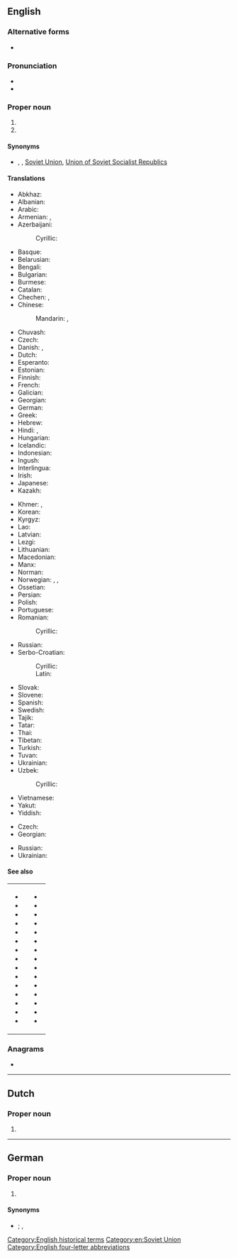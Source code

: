 {{also|U.S.S.R.}}
==English==
{{wikipedia}}

===Alternative forms===
* {{l|en|U.S.S.R.}}

===Pronunciation===
* {{IPA|/ˌju.ɛs.ɛsˈɑ(ɹ)/|lang=en}}
* {{audio|en-us-USSR.ogg|Audio (US)|lang=en}}

===Proper noun===
{{en-proper noun}}

# {{initialism of|Union of Soviet Socialist Republics|lang=en}}
# {{initialism of|Ukrainian Soviet Socialist Republic|lang=en}}

====Synonyms====
* {{sense|Union of Soviet Socialist Republics}} {{l|en|CCCP}}, {{l|en|Russia}} {{qualifier|loosely}}, [[Soviet Union]], [[Union of Soviet Socialist Republics]]

====Translations====
{{trans-top|Union of Soviet Socialist Republics}}
* Abkhaz: {{t-needed|ab}}
* Albanian: {{t|sq|BRSS}}
* Arabic: {{t|ar|اَلاِتِّحَاد اَلسُّوفْيَاتِيّ|m|tr=al-ittiḥād al-suvyātiyy}}
* Armenian: {{t+|hy|ՍՍՀՄ}}, {{t+|hy|ԽՍՀՄ}}
* Azerbaijani: {{t|az|SSRİ}}
*: Cyrillic: {{t|az|ССРИ|sc=Cyrl}}
* Basque: {{t+|eu|SESB}}
* Belarusian: {{t|be|СССР|m}}
* Bengali: {{t|bn|সোভিয়েত ইউনিয়ন|sc=Beng}}
* Bulgarian: {{t|bg|СССР|m}}
* Burmese: {{t|my|ဆိုဗီယက်ယူနီယံ|sc=Mymr}}
* Catalan: {{t+|ca|URSS|f}}
* Chechen: {{t|ce|СССР}}, {{t|ce|ССРС}}
* Chinese:
*: Mandarin: {{t+|cmn|蘇聯|sc=Hani}}, {{t+|cmn|苏联|tr=Sūlián|sc=Hani}}
* Chuvash: {{t|cv|СССР}}
* Czech: {{t+|cs|SSSR|m}}
* Danish: {{t|da|USSR}}, {{t|da|SSSR}}
* Dutch: {{t|nl|USSR|f}}
* Esperanto: {{t|eo|USSR}}
* Estonian: {{t|et|NSVL}}
* Finnish: {{t+|fi|SNTL}}
* French: {{t+|fr|URSS|f}}
* Galician: {{t|gl|URSS|f}}
* Georgian: {{t+|ka|სსრკ|sc=Geor}}
* German: {{t+|de|UdSSR|f}}
* Greek: {{t+|el|ΕΣΣΔ|f}}
* Hebrew: {{t|he|ברית המועצות|f|tr=brit ha-mu'atsot|sc=Hebr}}
* Hindi: {{t|hi|सोवियत संघ}}, {{t|hi|सोवियत यूनियन}}
* Hungarian: {{t+|hu|SZSZKSZ}}
* Icelandic: {{t|is|Sovétríkin}}
* Indonesian: {{t|id|Uni Soviet}}
* Ingush: {{t|inh|СССР}}
* Interlingua: {{t|ia|URSS}}
* Irish: {{t|ga|APSS}}
* Japanese: {{t+|ja|ソ連|tr=それん, Soren}}
* Kazakh: {{t|kk|КСРО}}
{{trans-mid}}
* Khmer: {{t|km|ស.ស.ស.ស|tr=S.S.S.S.|sc=Khmr}}, {{t|km|សហភាពសូវៀត|tr=sahapʰiep sooviet|sc=Khmr}}
* Korean: {{t|ko|^소련}}
* Kyrgyz: {{t|ky|ССРС}}
* Lao: {{t|lo|ສະຫະພາບໂຊວຽດ}}
* Latvian: {{t|lv|PSRS}}
* Lezgi: {{t|lez|ССРГ}}
* Lithuanian: {{t+|lt|TSRS}}
* Macedonian: {{t+|mk|СССР|m}}
* Manx: {{t|gv|UPSS}}
* Norman: {{t|nrf|URSS|f}} {{qualifier|Jersey}}
* Norwegian: {{t|no|Sovjetunionen}}, {{t|no|USSR}}, {{t|no|SSSR}}
* Ossetian: {{t|os|ССРЦ}}
* Persian: {{t|fa|اتحاد شوروی|tr=ettehâd-e šuravi|sc=fa-Arab}}
* Polish: {{t+|pl|ZSRR|m-in}}
* Portuguese: {{t+|pt|URSS|f}}
* Romanian: {{t|ro|URSS|f}}
*: Cyrillic: {{t|ro|УРСС|f|sc=Cyrl}}
* Russian: {{t+|ru|СССР|m}}
* Serbo-Croatian:
*: Cyrillic: {{t|sh|СССР|m|sc=Cyrl}}
*: Latin: {{t|sh|SSSR|m}}
* Slovak: {{t+|sk|ZSSR|m}}
* Slovene: {{t+|sl|ZSSR|f}}
* Spanish: {{t+|es|URSS|f}}
* Swedish: {{t+|sv|USSR}}
* Tajik: {{t+|tg|Иттиҳоди Шӯравӣ}}
* Tatar: {{t|tt|СССР|m}}
* Thai: {{t|th|สหภาพโซเวียต}}
* Tibetan: {{t-needed|bo}}
* Turkish: {{t+|tr|SSCB}}
* Tuvan: {{t|tyv|ССРЭ}}
* Ukrainian: {{t|uk|СРСР|m}}
* Uzbek: {{t|uz|SSRY}}
*: Cyrillic: {{t|uz|ССPИ|sc=Cyrl}}
* Vietnamese: {{t|vi|Liên Xô}}
* Yakut: {{t|sah|ССРС}}
* Yiddish: {{t|yi|ראַטןפֿאַרבאַנד|m|sc=Hebr}}
{{trans-bottom}}

{{trans-top|Ukrainian Soviet Socialist Republic}}
* Czech: {{t+|cs|USSR|f}}
* Georgian: {{t|ka|უსსრ}}
{{trans-mid}}
* Russian: {{t+|ru|УССР|f}}
* Ukrainian: {{t|uk|УРСР|f}}
{{trans-bottom}}

====See also====
{| width="275px"
|-
| valign="top" |
* {{l|en|Armenian SSR}}
* {{l|en|Azerbaijan SSR}}
* {{l|en|Byelorussian SSR}}
* {{l|en|Estonian SSR}}
* {{l|en|Georgian SSR}}
* {{l|en|Kazakh SSR}}
* {{l|en|Kyrgyz SSR}}
* {{l|en|Latvian SSR}}
* {{l|en|Lithuanian SSR}}
* {{l|en|Moldavian SSR}}
* {{l|en|Russian SFSR}}
* {{l|en|Tajik SSR}}
* {{l|en|Turkmen SSR}}
* {{l|en|Ukrainian SSR}}
* {{l|en|Uzbek SSR}}
| valign="top" |
* {{l|en|Armenia}}
* {{l|en|Azerbaijan}}
* {{l|en|Belarus}}
* {{l|en|Estonia}}
* {{l|en|Georgia}}
* {{l|en|Kazakhstan}}
* {{l|en|Kyrgyzstan}}
* {{l|en|Latvia}}
* {{l|en|Lithuania}}
* {{l|en|Moldova}}
* {{l|en|Russia}}
* {{l|en|Tajikistan}}
* {{l|en|Turkmenistan}}
* {{l|en|Ukraine}}
* {{l|en|Uzbekistan}}
|}

===Anagrams===
* {{anagrams|en|a=rssu|Russ|Russ.|SRUs}}

[[Category:English historical terms]]
[[Category:en:Soviet Union]]
[[Category:English four-letter abbreviations]]

----

==Dutch==

===Proper noun===
{{nl-proper noun}}

# {{initialism of|Unie van Socialistische Sovjetrepublieken|lang=nl}}

----

==German==
{{wikipedia|lang=de}}

===Proper noun===
{{de-proper noun|f}}

# {{initialism of|Ukrainische Sozialistische Sowjetrepublik|lang=de||[[Ukrainian Soviet Socialist Republic]]}}

====Synonyms====
* {{q|Alternative initialism}} {{l|de|UkrSSR}}; {{l|de|Sowjetukraine}}, {{l|de|Sowjet-Ukraine||[[Soviet Ukraine]]}}